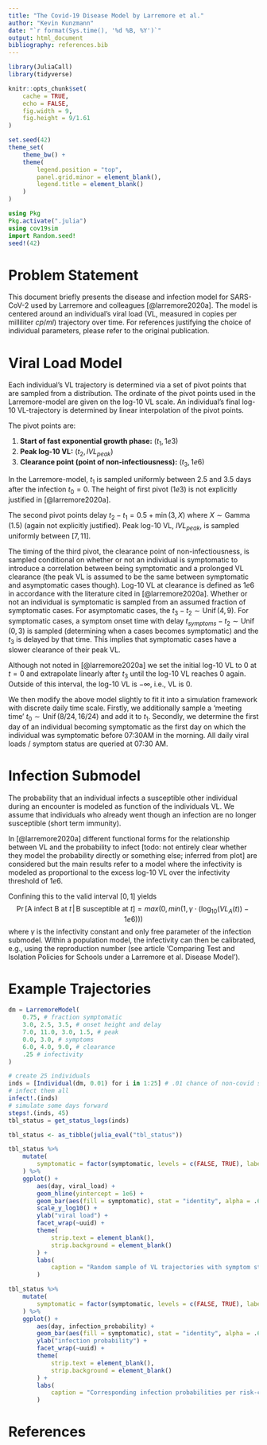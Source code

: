 ```yaml
---
title: "The Covid-19 Disease Model by Larremore et al."
author: "Kevin Kunzmann"
date: "`r format(Sys.time(), '%d %B, %Y')`"
output: html_document
bibliography: references.bib
---
```


```r
library(JuliaCall)
library(tidyverse)

knitr::opts_chunk$set(
	cache = TRUE,
	echo = FALSE,
	fig.width = 9,
	fig.height = 9/1.61
)

set.seed(42)
theme_set(
	theme_bw() + 
	theme(
		legend.position = "top",
		panel.grid.minor = element_blank(),
		legend.title = element_blank()
	)
)
```

```julia
using Pkg
Pkg.activate(".julia")
using cov19sim
import Random.seed!
seed!(42)
```



# Problem Statement

This document briefly presents the disease and infection model for SARS-CoV-2
used by Larremore and colleagues [@larremore2020a].
The model is centered around an individual's viral load 
(VL, measured in copies per milliliter $cp/ml$) trajectory over time.
For references justifying the choice of individual parameters, 
please refer to the original publication.



# Viral Load Model

Each individual's VL trajectory is determined via a set of pivot points that
are sampled from a distribution.
The ordinate of the pivot points used in the Larremore-model are given on the 
log-10 VL scale. 
An individual's final log-10 VL-trajectory is determined by linear interpolation 
of the pivot points.

The pivot points are:

1. **Start of fast exponential growth phase:** $(t_1, 1e3)$ 
2. **Peak log-10 VL:** $(t_2, lVL_{peak})$
3. **Clearance point (point of non-infectiousness):** $(t_3, 1e6)$

In the Larremore-model, $t_1$ is sampled uniformly between $2.5$ and $3.5$ days
after the infection $t_0=0$.
The height of first pivot ($1e3$) is not explicitly justified in 
[@larremore2020a].

The second pivot points delay $t_2 - t_1 = 0.5 + \min(3, X)$ where 
$X\sim \operatorname{Gamma}(1.5)$ (again not explicitly justified).
Peak log-10 VL, $lVL_{peak}$, is sampled uniformly between $[7, 11]$.

The timing of the third pivot, the clearance point of non-infectiousness, 
is sampled conditional on whether or not an individual is symptomatic to
introduce a correlation between being symptomatic and a prolonged VL clearance
(the peak VL is assumed to be the same between symptomatic and asymptomatic 
cases though).
Log-10 VL at clearance is defined as $1e6$ in accordance with the literature 
cited in [@larremore2020a].
Whether or not an individual is symptomatic is sampled from an assumed fraction
of symptomatic cases.
For asymptomatic cases, the $t_3 - t_2\sim\operatorname{Unif}(4, 9)$. 
For symptomatic cases, a symptom onset time with delay 
$t_{symptoms}-t_2\sim \operatorname{Unif}(0, 3)$ 
is sampled (determining when a cases becomes symptomatic) and the $t_3$ is
delayed by that time.
This implies that symptomatic cases have a slower clearance of their peak VL.

Although not noted in [@larremore2020a] we set the initial log-10 VL to $0$ at $t=0$
and extrapolate linearly after $t_3$ until the log-10 VL reaches 0 again.
Outside of this interval, the log-10 VL is $-\infty$, i.e., VL is $0$.

We then modify the above model slightly to fit it into a simulation framework
with discrete daily time scale. 
Firstly, we additionally sample a 'meeting time' $t_0\sim\operatorname{Unif}(8/24, 16/24)$
and add it to $t_1$.
Secondly, we determine the first day of an individual becoming symptomatic as the
first day on which the individual was symptomatic before 07:30AM in the morning.
All daily viral loads / symptom status are queried at 07:30 AM.


# Infection Submodel

The probability that an individual infects a susceptible other individual during
an encounter is modeled as function of the individuals VL.
We assume that individuals who already went though an infection are no longer
susceptible (short term immunity).

In [@larremore2020a] different functional forms for the relationship between VL
and the probability to infect 
[todo: not entirely clear whether they model the probability directly or 
something else; inferred from plot]
are considered but the main results refer to a model where the infectivity is 
modeled as proportional to the excess log-10 VL over the infectivity threshold 
of $1e6$.

Confining this to the valid interval $[0,1]$ yields
$$
\operatorname{Pr}\big[\text{A infect B at $t$} \,|\, \text{B susceptible at $t$} \big] = max\Big(0, min\big(1, \gamma \cdot (\log_10\big(VL_A(t)\big) - 1e6)\big)\Big)
$$
where $\gamma$ is the infectivity constant and only free parameter of the 
infection submodel.
Within a population model, the infectivity can then be calibrated, e.g.,
using the reproduction number 
(see article 'Comparing Test and Isolation Policies for Schools under a Larremore et al. Disease Model').


# Example Trajectories

```julia
dm = LarremoreModel(
    0.75, # fraction symptomatic
    3.0, 2.5, 3.5, # onset height and delay
    7.0, 11.0, 3.0, 1.5, # peak
    0.0, 3.0, # symptoms
    6.0, 4.0, 9.0, # clearance
    .25 # infectivity
)

# create 25 individuals
inds = [Individual(dm, 0.01) for i in 1:25] # .01 chance of non-covid symptoms
# infect them all
infect!.(inds)
# simulate some days forward
steps!.(inds, 45)
tbl_status = get_status_logs(inds)
```

```r
tbl_status <- as_tibble(julia_eval("tbl_status"))
```

```r
tbl_status %>%
	mutate(
		symptomatic = factor(symptomatic, levels = c(FALSE, TRUE), labels = c("non-symptomatic", "symptomatic"))
	) %>%
	ggplot() +
		aes(day, viral_load) +
	 	geom_hline(yintercept = 1e6) +
		geom_bar(aes(fill = symptomatic), stat = "identity", alpha = .66) +
		scale_y_log10() +
		ylab("viral load") +
		facet_wrap(~uuid) +
		theme(
			strip.text = element_blank(),
			strip.background = element_blank()
		) + 
		labs(
			caption = "Random sample of VL trajectories with symptom status; black line indicates infectivity threshold."
		)
```

```r
tbl_status %>%
	mutate(
		symptomatic = factor(symptomatic, levels = c(FALSE, TRUE), labels = c("non-symptomatic", "symptomatic"))
	) %>%
	ggplot() +
		aes(day, infection_probability) +
		geom_bar(aes(fill = symptomatic), stat = "identity", alpha = .66) +
		ylab("infection probability") +
		facet_wrap(~uuid) +
		theme(
			strip.text = element_blank(),
			strip.background = element_blank()
		) + 
		labs(
			caption = "Corresponding infection probabilities per risk-contact; with symptom status."
		)
```


# References
